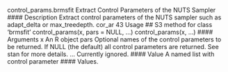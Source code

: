 control_params.brmsfit
Extract Control Parameters of the NUTS Sampler
#### Description 
Extract control parameters of the NUTS sampler such as adapt_delta or max_treedepth.
cor_ar 43
Usage
## S3 method for class 'brmsfit'
control_params(x, pars = NULL, ...)
control_params(x, ...)
#### Arguments
x An R object
pars Optional names of the control parameters to be returned. If NULL (the default)
all control parameters are returned. See stan for more details.
... Currently ignored.
#### Value
A named list with control parameter #### Values.

